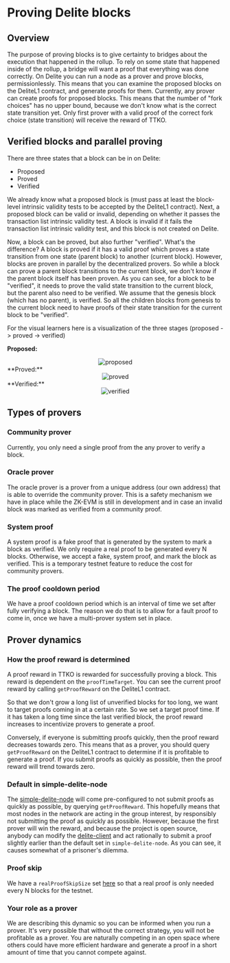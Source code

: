 
# Proving Delite blocks

## Overview
The purpose of proving blocks is to give certainty to bridges about the execution that happened in the rollup. To rely on some state that happened inside of the rollup, a bridge will want a proof that everything was done correctly. On Delite you can run a node as a prover and prove blocks, permissionlessly. This means that you can examine the proposed blocks on the DeliteL1 contract, and generate proofs for them. Currently, any prover can create proofs for proposed blocks. This means that the number of "fork choices" has no upper bound, because we don't know what is the correct state transition yet. Only first prover with a valid proof of the correct fork choice (state transition) will receive the reward of TTKO.

## Verified blocks and parallel proving
There are three states that a block can be in on Delite:
- Proposed
- Proved
- Verified

We already know what a proposed block is (must pass at least the block-level intrinsic validity tests to be accepted by the DeliteL1 contract). Next, a proposed block can be valid or invalid, depending on whether it passes the transaction list intrinsic validity test. A block is invalid if it fails the transaction list intrinsic validity test, and this block is not created on Delite.

Now, a block can be proved, but also further "verified". What's the difference? A block is proved if it has a valid proof which proves a state transition from one state (parent block) to another (current block). However, blocks are proven in parallel by the decentralized provers. So while a block can prove a parent block transitions to the current block, we don't know if the parent block itself has been proven. As you can see, for a block to be "verified", it needs to prove the valid state transition to the current block, but the parent also need to be verified. We assume that the genesis block (which has no parent), is verified. So all the children blocks from genesis to the current block need to have proofs of their state transition for the current block to be "verified".

For the visual learners here is a visualization of the three stages (proposed -> proved -> verified)

**Proposed:**
<center>
    <Image src="/images/diagrams/concepts/proving-delite-blocks/proposed.png" alt="proposed" width={400} height={400} />
</center>
**Proved:**
<center>
    <Image src="/images/diagrams/concepts/proving-delite-blocks/proved.png" alt="proved" width={400} height={400} />
</center>
**Verified:**
<center>
    <Image src="/images/diagrams/concepts/proving-delite-blocks/verified.png" alt="verified" width={400} height={400} />
</center>

## Types of provers
### Community prover

Currently, you only need a single proof from the any prover to verify a block. 

### Oracle prover

The oracle prover is a prover from a unique address (our own address) that is able to override the community prover. This is a safety mechanism we have in place while the ZK-EVM is still in development and in case an invalid block was marked as verified from a community proof.

### System proof

A system proof is a fake proof that is generated by the system to mark a block as verified. We only require a real proof to be generated every N blocks. Otherwise, we accept a fake, system proof, and mark the block as verified. This is a temporary testnet feature to reduce the cost for community provers.

### The proof cooldown period

We have a proof cooldown period which is an interval of time we set after fully verifying a block. The reason we do that is to allow for a fault proof to come in, once we have a multi-prover system set in place.


## Prover dynamics

### How the proof reward is determined

A proof reward in TTKO is rewarded for successfully proving a block. This reward is dependent on the `proofTimeTarget`. You can see the current proof reward by calling `getProofReward` on the DeliteL1 contract.

So that we don't grow a long list of unverified blocks for too long, we want to target proofs coming in at a certain rate. So we set a target proof time. If it has taken a long time since the last verified block, the proof reward increases to incentivize provers to generate a proof.

Conversely, if everyone is submitting proofs quickly, then the proof reward decreases towards zero. This means that as a prover, you should query `getProofReward` on the DeliteL1 contract to determine if it is profitable to generate a proof. If you submit proofs as quickly as possible, then the proof reward will trend towards zero.

### Default in simple-delite-node

The [simple-delite-node](https://github.com/delitesystems/simple-delite-node) will come pre-configured to not submit proofs as quickly as possible, by querying `getProofReward`. This hopefully means that most nodes in the network are acting in the group interest, by responsibly not submitting the proof as quickly as possible. However, because the first prover will win the reward, and because the project is open source, anybody can modify the [delite-client](https://github.com/delitesystems/delite-client) and act rationally to submit a proof slightly earlier than the default set in `simple-delite-node`. As you can see, it causes somewhat of a prisoner's dilemma.

### Proof skip

We have a `realProofSkipSize` set [here](https://github.com/delitesystems/delite-mono/blob/main/packages/protocol/contracts/L1/DeliteConfig.sol#LL40C13-L40C30) so that a real proof is only needed every N blocks for the testnet.

### Your role as a prover

We are describing this dynamic so you can be informed when you run a prover. It's very possible that without the correct strategy, you will not be profitable as a prover. You are naturally competing in an open space where others could have more efficient hardware and generate a proof in a short amount of time that you cannot compete against.